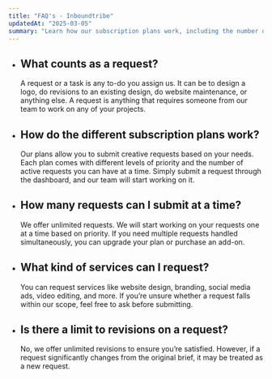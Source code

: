 ```yaml
---
title: "FAQ's - Inboundtribe"
updatedAt: "2025-03-05"
summary: "Learn how our subscription plans work, including the number of active requests allowed, revision policies, and the types of services available."
---
```


- ## What counts as a request?

  A request or a task is any to-do you assign us. It can be to design a logo, do revisions to an existing design, do website maintenance, or anything else. A request is anything that requires someone from our team to work on any of your projects.

- ## How do the different subscription plans work?  

  Our plans allow you to submit creative requests based on your needs. Each plan comes with different levels of priority and the number of active requests you can have at a time. Simply submit a request through the dashboard, and our team will start working on it.  

- ## How many requests can I submit at a time?  

  We offer unlimited requests. We will start working on your requests one at a time based on priority. If you need multiple requests handled simultaneously, you can upgrade your plan or purchase an add-on.  

- ## What kind of services can I request?  

  You can request services like website design, branding, social media ads, video editing, and more. If you’re unsure whether a request falls within our scope, feel free to ask before submitting.  

- ## Is there a limit to revisions on a request?  

  No, we offer unlimited revisions to ensure you’re satisfied. However, if a request significantly changes from the original brief, it may be treated as a new request.  